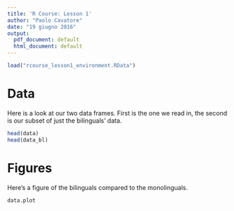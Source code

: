 ```yaml
---
title: 'R Course: Lesson 1'
author: "Paolo Cavatore"
date: "19 giugno 2016"
output:
  pdf_document: default
  html_document: default
---
```


```r
load("rcourse_lesson1_environment.RData")
``` 

# Data

Here is a look at our two data frames. First is the one we read in, the second is our subset of just the bilinguals' data.

```r
head(data)
head(data_bl)
```

# Figures

Here's a figure of the bilinguals compared to the monolinguals.

```r
data.plot
```
